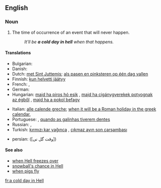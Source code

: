 ==English==

===Noun===
{{en-noun|head=[[a]] [[cold]] [[day]] [[in]] [[Hell]]|cold days in Hell}}

# {{context|idiomatic|slang|lang=en}} The time of occurrence of an event that will never happen.
#: ''It'll be '''a cold day in hell''' when that happens.''

====Translations====
{{trans-top|an event that will never happen}}
* Bulgarian: {{t|bg|когато цъфнат налъмите|tr=kogáto cǎfnat nalǎmite}} {{gloss|when pattens blossom}}
* Danish: {{t|da|en kold dag i helvede}}
* Dutch: [[met Sint Juttemis]]; [[als pasen en pinksteren op één dag vallen]]
* Finnish: [[kun helvetti jäätyy]] {{gloss|when Hell freezes over}}
* French: {{t+|fr|quand les poules auront des dents}} {{gloss|when hens will have teeth}}, {{t+|fr|la semaine des quatre jeudis}} {{gloss|on the week with four Thursdays}}
* German: {{t|de|nie im Leben}} {{gloss|not in a lifetime}}
* Hungarian: [[majd ha piros hó esik]] {{gloss|when red snowflakes is snowing}}, [[majd ha cigánygyerekek potyognak az égből]] {{gloss|when gipsy children are streaming from the sky}}, [[majd ha a pokol befagy]] {{gloss|when Hell freezes over}}
{{trans-mid}}
* Italian: [[alle calende greche]]; [[when it will be a Roman holiday in the greek calendar]], {{t|it|quando gli asini voleranno}} {{gloss|when donkeys will fly}}
* Portuguese: {{t|pt|quando as galinhas criarem dentes}}, [[quando as galinhas tiverem dentes]] {{gloss|when hens will have teeth}}
* Russian: {{t|ru|когда рак на горе свистнет|tr=kogdá rak na goré svístnet}} {{gloss|when a crayfish whistles on the mountain}}, {{t+|ru|после дождичка в четверг|tr=pósle dóždička v četvérg}} {{gloss|after a small rain on Thursday}}
* Turkish: [[kırmızı kar yağınca]] {{gloss|when it snows red}}, [[çıkmaz ayın son çarşambası]] {{gloss|the last Wednesday of the non-ending month}}
{{trans-bottom}}
* persian: ([وقت گل نی])

====See also====
* [[when Hell freezes over]]
* [[snowball's chance in Hell]]
* [[when pigs fly]]

[[fr:a cold day in Hell]]